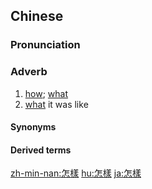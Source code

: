 ==Chinese==
{{zh-forms|s=怎样}}

===Pronunciation===
{{zh-pron
|m=zěnyàng
|ma=y
|c=zam2 joeng6
|mn=qz:chàiⁿ-iūⁿ/xm:cháiⁿ-iūⁿ/zz:chóaⁿ-iōⁿ/tw:chóaⁿ-iūⁿ/xm:cháⁿ-iūⁿ
|cat=adv
}}

===Adverb===
{{zh-adv}}

# [[how]]; [[what]]
# [[what]] it was like {{gloss|in the past}}

====Synonyms====
{{zh-dial}}

====Derived terms====
{{zh-der|不管怎樣}}

{{zh-cat|Beginning}}

[[zh-min-nan:怎樣]]
[[hu:怎樣]]
[[ja:怎樣]]